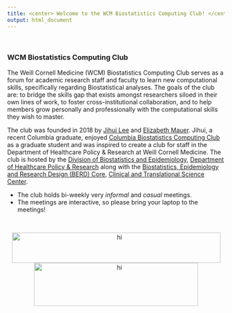 ```yaml
---
title: <center> Welcome to the WCM Biostatistics Computing Club! </center>
output: html_document
---
```


<br>

### WCM Biostatistics Computing Club


The Weill Cornell Medicine (WCM) Biostatistics Computing Club serves as a forum for academic research staff and faculty to learn new computational skills, specifically regarding Biostatistical analyses. The goals of the club are: to bridge the skills gap that exists amongst researchers siloed in their own lines of work, to foster cross-institutional collaboration, and to help members grow personally and professionally with the computational skills they wish to master. 

The club was founded in 2018 by [Jihui Lee](https://jihuilee.com) and [Elizabeth Mauer](http://hpr.weill.cornell.edu/divisions/biostatistics/Elizabeth_Mauer.html). Jihui, a recent Columbia graduate, enjoyed [Columbia Biostatistics Computing Club](https://columbia-computing-club.github.io) as a graduate student and was inspired to create a club for staff in the Department of Healthcare Policy & Research at Weill Cornell Medicine. The club is hosted by the [Division of Biostatistics and Epidemiology](http://hpr.weill.cornell.edu/divisions/biostatistics/), [Department of Healthcare Policy & Research](http://hpr.weill.cornell.edu/) along with the [Biostatistics, Epidemiology and Research Design (BERD) Core](https://ctscweb.weill.cornell.edu/about-us/ctsc-programs/biostatistics-epidemiology-and-research-design), [Clinical and Translational Science Center](https://ctscweb.weill.cornell.edu/).


- The club holds bi-weekly very *informal* and *casual* meetings. 
- The meetings are interactive, so please bring your laptop to the meetings! 


<br>

<center><img src="file_resources/WCM_HealthcarePolicyResearch_LOGO_HZSS1L_CLR_CMYK.png" alt="hi" width="483" height="70"><img src="file_resources/WCM_CTSC-Long_LOGO_HZSS1L_CLR_RGB.png" alt="hi" style="text-align:center;" width="380" height="100"></center>

<br>